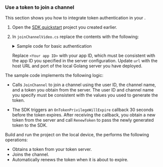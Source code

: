 <PlatformWrapper platform="unity">

### Use a token to join a channel

This section shows you how to integrate token authentication in your <Vpl k="CLIENT" />.

1. Open the [SDK quickstart](../get-started/get-started-sdk) project you created earlier.

1. In `joinChannelVideo.cs` replace the contents with the following:

    <details>
    <summary>Sample code for basic authentication</summary>
    <CodeBlock language="cpp" showLineNumbers>
    {` using UnityEngine;
    using UnityEngine.UI;
    using UnityEngine.Serialization;
    using Agora.Rtc;
    using Agora.Util;
    using Logger = Agora.Util.Logger;

    namespace Agora_RTC_Plugin.API_Example.Examples.Advanced.JoinChannelVideoToken
    {
        public class JoinChannelVideoToken : MonoBehaviour
        {
            // Fill in your App ID and channel name
            public string appID = "<Your App ID>";
            public string channelName = "test";
            public uint localUid = 0;
            internal static string channelToken = "";
            internal IRtcEngine RtcEngine = null;

            internal CONNECTION_STATE_TYPE _state = CONNECTION_STATE_TYPE.CONNECTION_STATE_DISCONNECTED;

            private void Start()
            {

                if (CheckAppId())
                {
                    InitEngine();
                    JoinChannel();
                }
            }

            internal void RenewOrJoinToken(TokenObject tokenObject)
            {
                if (tokenObject ==  null || tokenObject.code != 200) {
                    Debug.Log("get token failed");
                    return;
                }


                JoinChannelVideoToken.channelToken = tokenObject.token;
                if (_state == CONNECTION_STATE_TYPE.CONNECTION_STATE_DISCONNECTED
                    || _state == CONNECTION_STATE_TYPE.CONNECTION_STATE_DISCONNECTED
                    || _state == CONNECTION_STATE_TYPE.CONNECTION_STATE_FAILED
                )
                {
                    // Use the token to join the channel
                    JoinChannel();
                }
                else
                {
                    // Update token in the channel
                    UpdateToken();
                }
            }

            private void Update()
            {
                PermissionHelper.RequestMicrophonePermission();
                PermissionHelper.RequestCameraPermission();
            }

            private void UpdateToken()
            {
                RtcEngine.RenewToken(JoinChannelVideoToken.channelToken);
                Debug.Log("renewToken: " + JoinChannelVideoToken.channelToken);
            }

            private bool CheckAppId()
            {
                if (appID.Length < 10) {
                    Debug.Log("Please fill in your appId in Inspector");
                    return false;
                }
                return true;
            }


            // Initialization
            private void InitEngine()
            {
                RtcEngine = Agora.Rtc.RtcEngine.CreateAgoraRtcEngine();
                UserEventHandler handler = new UserEventHandler(this);
                RtcEngineContext context = new RtcEngineContext(appID, 0,
                    CHANNEL_PROFILE_TYPE.CHANNEL_PROFILE_LIVE_BROADCASTING, null,
                    AUDIO_SCENARIO_TYPE.AUDIO_SCENARIO_DEFAULT);
                RtcEngine.Initialize(context);
                RtcEngine.InitEventHandler(handler);
            }
            // Join channel
            private void JoinChannel()
            {
                RtcEngine.SetClientRole(CLIENT_ROLE_TYPE.CLIENT_ROLE_BROADCASTER);
                RtcEngine.EnableAudio();
                RtcEngine.EnableVideo();

                if (channelToken.Length == 0)
                {
                    StartCoroutine(HelperClass.FetchToken(this.localUid, channelName,CLIENT_ROLE_TYPE.CLIENT_ROLE_BROADCASTER, this.RenewOrJoinToken));
                    return;
                }

                RtcEngine.JoinChannel(channelToken, channelName, "");
                Debug.Log("joinChannel with token:" + channelToken);
            }


            internal void  StartUpdateTokenEveryTenSecond() {
                InvokeRepeating("RequestToken", 10, 10);
            }

            private void RequestToken() {
                StartCoroutine(HelperClass.FetchToken(this.localUid, channelName, CLIENT_ROLE_TYPE.CLIENT_ROLE_BROADCASTER, this.RenewOrJoinToken));
            }

            private void OnDestroy()
            {
                Debug.Log("OnDestroy");
                if (RtcEngine == null) return;
                RtcEngine.InitEventHandler(null);
                RtcEngine.LeaveChannel();
                RtcEngine.Dispose();
            }

            internal string GetChannelName()
            {
                return channelName;
            }

            #region -- Video Render UI Logic ---

            internal static void MakeVideoView(uint uid, string channelId = "")
            {
                GameObject go = GameObject.Find(uid.ToString());
                if (!ReferenceEquals(go, null))
                {
                    return;
                }

                VideoSurface videoSurface = MakeImageSurface(uid.ToString());
                if (!ReferenceEquals(videoSurface, null))
                {

                    if (uid == 0)
                    {
                        videoSurface.SetForUser(uid, channelId);
                    }
                    else
                    {
                        videoSurface.SetForUser(uid, channelId, VIDEO_SOURCE_TYPE.VIDEO_SOURCE_REMOTE);
                    }

                    videoSurface.OnTextureSizeModify += (int width, int height) =>
                    {
                        float scale = (float)height / (float)width;
                        videoSurface.transform.localScale = new Vector3(-5, 5 * scale, 1);
                        Debug.Log("OnTextureSizeModify: " + width + "  " + height);
                    };

                    videoSurface.SetEnable(true);
                }
            }

            private static VideoSurface MakePlaneSurface(string goName)
            {
                GameObject go = GameObject.CreatePrimitive(PrimitiveType.Plane);

                if (go == null)
                {
                    return null;
                }

                go.name = goName;

                go.transform.Rotate(-90.0f, 0.0f, 0.0f);
                go.transform.position = Vector3.zero;
                go.transform.localScale = new Vector3(0.25f, 0.5f, .5f);

                var videoSurface = go.AddComponent<VideoSurface>();
                return videoSurface;
            }

            private static VideoSurface MakeImageSurface(string goName)
            {
                GameObject go = new GameObject();

                if (go == null)
                {
                    return null;
                }

                go.name = goName;
                go.AddComponent<RawImage>();
                go.AddComponent<UIElementDrag>();
                GameObject canvas = GameObject.Find("VideoCanvas");
                if (canvas != null)
                {
                    go.transform.parent = canvas.transform;
                    Debug.Log("add video view");
                }
                else
                {
                    Debug.Log("Canvas is null video view");
                }

                go.transform.Rotate(0f, 0.0f, 180.0f);
                go.transform.localPosition = Vector3.zero;
                go.transform.localScale = new Vector3(3f, 4f, 1f);

                var videoSurface = go.AddComponent<VideoSurface>();
                return videoSurface;
            }

            internal static void DestroyVideoView(uint uid)
            {
                GameObject go = GameObject.Find(uid.ToString());
                if (!ReferenceEquals(go, null))
                {
                    Object.Destroy(go);
                }
            }

            #endregion
        }


        internal class UserEventHandler : IRtcEngineEventHandler
        {
            private readonly JoinChannelVideoToken _helloVideoTokenAgora;

            internal UserEventHandler(JoinChannelVideoToken helloVideoTokenAgora)
            {
                _helloVideoTokenAgora= helloVideoTokenAgora;
            }

            public override void OnError(int err, string msg)
            {
                Debug.Log(string.Format("OnError err: {0}, msg: {1}", err, msg));
            }
            // Joined the channel successfully
            public override void OnJoinChannelSuccess(RtcConnection connection, int elapsed)
            {
                int build = 0;
                Debug.Log(string.Format("sdk version: ${0}",
                    _helloVideoTokenAgora.RtcEngine.GetVersion(ref build)));
                Debug.Log(
                    string.Format("OnJoinChannelSuccess channelName: {0}, uid: {1}, elapsed: {2}",
                        connection.channelId, connection.localUid, elapsed));
                Debug.Log(string.Format("New Token: {0}",
                    JoinChannelVideoToken.channelToken));
                JoinChannelVideoToken.MakeVideoView(0);

                _helloVideoTokenAgora.localUid = connection.localUid;
                _helloVideoTokenAgora.StartUpdateTokenEveryTenSecond();
            }

            public override void OnUserJoined(RtcConnection connection, uint uid, int elapsed)
            {
                Debug.Log(string.Format("OnUserJoined uid: ${0} elapsed: ${1}", uid,
                    elapsed));
                JoinChannelVideoToken.MakeVideoView(uid, _helloVideoTokenAgora.GetChannelName());
            }

            public override void OnUserOffline(RtcConnection connection, uint uid, USER_OFFLINE_REASON_TYPE reason)
            {
                Debug.Log(string.Format("OnUserOffLine uid: ${0}, reason: ${1}", uid,
                    (int)reason));
                JoinChannelVideoToken.DestroyVideoView(uid);
            }
            //The token is about to expire
            public override void OnTokenPrivilegeWillExpire(RtcConnection connection, string token)
            {
                _helloVideoTokenAgora.StartCoroutine(HelperClass.FetchToken(_helloVideoTokenAgora.localUid,
                    _helloVideoTokenAgora.GetChannelName(), CLIENT_ROLE_TYPE.CLIENT_ROLE_BROADCASTER, _helloVideoTokenAgora.RenewOrJoinToken));
            }

            public override void OnConnectionStateChanged(RtcConnection connection, CONNECTION_STATE_TYPE state,
                CONNECTION_CHANGED_REASON_TYPE reason)
            {
                _helloVideoTokenAgora._state = state;
            }

            public override void OnConnectionLost(RtcConnection connection)
            {
                Debug.Log(string.Format("OnConnectionLost "));
            }
        }

        #endregion
    }

    namespace Agora.Util
    {
        public static class HelperClass
        {
            public static IEnumerator FetchToken(uint uid, string channelName, CLIENT_ROLE_TYPE role, Action<TokenObject> callback = null)
            {

                Dictionary<string, object> postParams = new Dictionary<string, object>();
                postParams.Add("uid", uid);
                postParams.Add("ChannelName", channelName);
                postParams.Add("role", role);
                string json = AgoraJson.ToJson<Dictionary<string, object>>(postParams);
                var url = "http://127.0.0.1/fetch_rtc_token";

                byte[] postBytes = System.Text.Encoding.Default.GetBytes(json);
                UnityWebRequest request = new UnityWebRequest(url, "POST");

                request.uploadHandler = (UploadHandler)new UploadHandlerRaw(postBytes);
                request.downloadHandler = (DownloadHandler)new DownloadHandlerBuffer();
                request.SetRequestHeader("Content-Type", "application/json");
                yield return request.SendWebRequest();

                if (request.isNetworkError || request.isHttpError)
                {
                    Debug.Log(request.error);
                    callback(null);
                    yield break;
                }
                Debug.Log("text: " + request.downloadHandler.text);
                TokenObject tokenInfo = JsonUtility.FromJson<TokenObject>(request.downloadHandler.text);
                callback(tokenInfo);
            }
        }
    }`}
    </CodeBlock>
    </details>

    Replace `<Your app ID>` with your app ID, which must be consistent with the app ID you specified in the server configuration. Update `url` with the host URL and port of the local Golang server you have deployed.

The sample code implements the following logic:

* Calls `JoinChannel` to join a channel using the user ID, the channel name, and a token you obtain from the server. The user ID and channel name you specify must be consistent with the values you used to generate the token.

* The SDK triggers an `OnTokenPrivilegeWillExpire` callback 30 seconds before the token expires. After receiving the callback, you obtain a new token from the server and call `RenewToken` to pass the newly generated token to the SDK.

Build and run the project on the local device, the <Vpl k="CLIENT" /> performs the following operations:

* Obtains a token from your token server.
* Joins the channel.
* Automatically renews the token when it is about to expire. 

</PlatformWrapper>